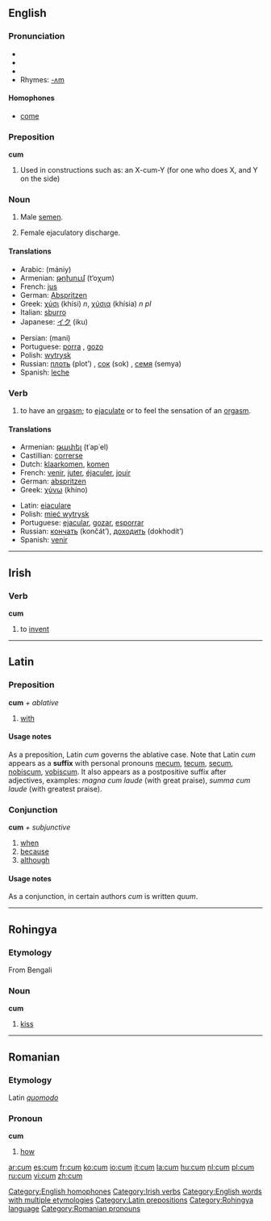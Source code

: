 ==English==

===Pronunciation===
*{{AHD|/kŭm/}}
*{{IPA|/kʌm/}}
*{{SAMPA|/kVm/}}
*Rhymes: [[Rhymes:English:-ʌm|-ʌm]]

====Homophones====
*[[come]]
[[Category:English homophones]]

===Preposition===
'''cum'''

# Used in constructions such as: an X-cum-Y (for one who does X, and Y on the side)<!-- is this use a preposition?  Yes. -->

===Noun===
{{en-noun|-}}

# {{slang}} Male [[semen]].
# {{slang}} Female ejaculatory discharge.

====Translations====
{{rfc-trans}}
{{top}}
*Arabic: {{ARchar|[[منى]]}} (mániy)
*Armenian: [[թոխում]] (t‘oχum)
*French: [[jus]] {{m}}
*German: [[Abspritzen]] {{n}}
*Greek: [[χύσι]] (khísi) ''n'',  [[χύσια]] (khísia) ''n pl''
*Italian: [[sburro]] {{m}}
*Japanese: [[イク]] (iku)
{{mid}}
*Persian: {{FAchar|[[منی]]}} (mani)
*Portuguese: [[porra]] {{f}}, [[gozo]] {{m}}
*Polish: [[wytrysk]]
*Russian: [[плоть]] (plot’) {{f}}, [[сок]] (sok) {{m}}, [[семя]] (semya) {{n}}
*Spanish: [[leche]] {{f}}
{{bottom}}

===Verb===
{{en-verb|cums|cumming|came}}

# {{slang}} to have an [[orgasm]]; to [[ejaculate]] or to feel the sensation of an [[orgasm]].

====Translations====
{{top}}
*Armenian: [[թափել]] (t῾ap῾el)
*Castillian: [[correrse]]
*Dutch: [[klaarkomen]], [[komen]]
*French: [[venir]], [[juter]], [[éjaculer]], [[jouir]]
*German: [[abspritzen]]
*Greek: [[χύνω]] (khíno)
{{mid}}
*Latin: [[eiaculare]]
*Polish: [[mieć wytrysk]]
*Portuguese: [[ejacular]], [[gozar]], [[esporrar]]
*Russian: [[кончать]] (končát’), [[доходить]] (dokhodít’)
*Spanish: [[venir]]
{{bottom}}

----

==Irish==
===Verb===
'''cum'''

# to [[invent]]

[[Category:Irish verbs]]

----

==Latin==

===Preposition===
'''cum''' ''+ ablative''

# [[with]] 

====Usage notes====
As a preposition, Latin ''cum'' governs the ablative case.  Note that Latin ''cum'' appears as a '''suffix''' with personal pronouns [[me]]cum, [[te]]cum, [[se]]cum, [[nobis]]cum, [[vobis]]cum.  It also appears as a postpositive suffix after adjectives, examples: ''magna cum laude'' (with great praise), ''summa cum laude'' (with greatest praise).

===Conjunction===
'''cum''' ''+ subjunctive''

# [[when]]
# [[because]]
# [[although]]

====Usage notes====
As a conjunction, in certain authors ''cum'' is written ''quum''.  

[[Category:English words with multiple etymologies]]
[[Category:Latin prepositions]]

----

==Rohingya==

===Etymology===
From Bengali

===Noun===
'''cum'''

# [[kiss]]

[[Category:Rohingya language]]

----

==Romanian==

===Etymology===
Latin ''[[quomodo]]''

===Pronoun===
'''cum'''

# [[how]]

[[Category:Romanian pronouns]]

[[ar:cum]]
[[es:cum]]
[[fr:cum]]
[[ko:cum]]
[[io:cum]]
[[it:cum]]
[[la:cum]]
[[hu:cum]]
[[nl:cum]]
[[pl:cum]]
[[ru:cum]]
[[vi:cum]]
[[zh:cum]]